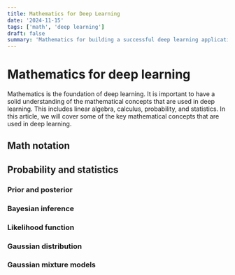 ```yaml
---
title: Mathematics for Deep Learning
date: '2024-11-15'
tags: ['math', 'deep learning']
draft: false
summary: 'Mathematics for building a successful deep learning application'
---
```


# Mathematics for deep learning
Mathematics is the foundation of deep learning. It is important to have a solid understanding of the mathematical concepts that are used in deep learning. This includes linear algebra, calculus, probability, and statistics. In this article, we will cover some of the key mathematical concepts that are used in deep learning.

## Math notation

## Probability and statistics

### Prior and posterior

### Bayesian inference

### Likelihood function

### Gaussian distribution

### Gaussian mixture models